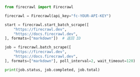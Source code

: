 ```python Python
from firecrawl import Firecrawl

firecrawl = Firecrawl(api_key="fc-YOUR-API-KEY")

start = firecrawl.start_batch_scrape([
    "https://firecrawl.dev",
    "https://docs.firecrawl.dev",
], formats=["markdown"])  # 返回 ID

job = firecrawl.batch_scrape([
    "https://firecrawl.dev",
    "https://docs.firecrawl.dev",
], formats=["markdown"], poll_interval=2, wait_timeout=120)

print(job.status, job.completed, job.total)
```
